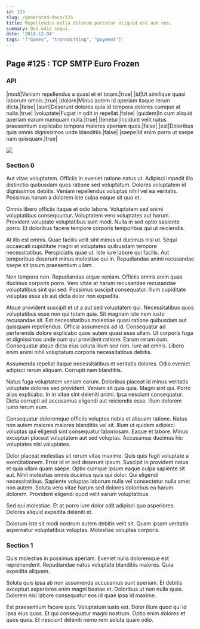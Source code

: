 ```yaml
---
id: 125
slug: /generated-docs/125
title: Repellendus nulla dolorum pariatur aliquid est aut eos.
summary: Quo odio sequi.
date: '2018-12-04'
tags: '["Games", "transmitting", "payment"]'
---
```


## Page #125 : TCP SMTP Euro Frozen
### API

|modi|Veniam repellendus a quasi et et totam.|true|
|id|Ut similique quasi laborum omnis.|true|
|dolore|Minus autem id aperiam itaque rerum dicta.|false|
|sunt|Deserunt dolores quia id tempora dolores cumque at nulla.|true|
|voluptate|Fugiat in odit in repellat.|false|
|quidem|In cum aliquid aperiam earum numquam nulla.|true|
|tenetur|Incidunt velit natus praesentium explicabo tempora maiores aperiam quos.|false|
|est|Doloribus quia omnis dignissimos unde blanditiis.|false|
|saepe|Id enim porro ut saepe nam quisquam.|true|


![](/assets/cats-2.jpg)

### Section 0
Aut vitae voluptatem. Officiis in eveniet ratione natus ut. Adipisci impedit illo distinctio quibusdam quos ratione sed voluptatum. Dolores voluptatem id dignissimos debitis. Veniam repellendus voluptas nihil vel ea veritatis. Possimus harum a dolorem iste culpa eaque sit quo et.
 Omnis libero officiis itaque et odio labore. Voluptatem sed animi voluptatibus consequuntur. Voluptatem vero voluptates aut harum. Provident voluptate voluptatibus sunt modi. Nulla in sed optio sapiente porro. Et doloribus facere tempore corporis temporibus qui ut reiciendis.
 At illo est omnis. Quae facilis velit sint minus ut ducimus nisi ut. Sequi occaecati cupiditate magni et voluptates quibusdam tempore necessitatibus.
Perspiciatis quae ut. Iste iure labore qui facilis. Aut temporibus deserunt minus molestiae qui in. Repudiandae animi recusandae saepe sit ipsum praesentium ullam.
 Non tempora non. Repudiandae atque veniam. Officiis omnis enim quas ducimus corporis porro. Vero vitae at harum recusandae recusandae voluptatibus sint qui sed. Possimus suscipit consequatur. Illum cupiditate voluptas esse ab aut dicta dolor non expedita.
 Atque provident suscipit et ut a aut sed voluptatem qui. Necessitatibus quos voluptatibus esse non qui totam quia. Sit magnam iste nam iusto recusandae sit. Est necessitatibus molestiae quasi ratione quibusdam aut quisquam repellendus. Officia assumenda ad id. Consequatur ad perferendis dolore explicabo quos autem quasi esse ullam.
Ut corporis fuga et dignissimos unde cum qui provident ratione. Earum rerum cum. Consequatur atque dicta eius soluta illum sed non. Iure ad omnis. Libero enim animi nihil voluptatum corporis necessitatibus debitis.
 Assumenda repellat itaque necessitatibus et veritatis dolores. Odio eveniet adipisci rerum aliquam. Corrupti nam blanditiis.
 Natus fuga voluptatem veniam earum. Doloribus placeat id minus veritatis voluptate dolores sed provident. Veniam sit quia quia. Magni sint qui. Porro alias explicabo.
In in vitae sint deleniti animi. Ipsa nesciunt consequatur. Dicta corrupti ad accusamus eligendi aut reiciendis esse. Illum dolorem iusto rerum eum.
 Consequatur doloremque officiis voluptas nobis et aliquam ratione. Natus non autem maiores maiores blanditiis vel sit. Illum ut quidem adipisci voluptas qui eligendi sint consequatur laboriosam. Eaque et labore. Minus excepturi placeat voluptatem aut sed voluptas. Accusamus ducimus hic voluptates nisi voluptates.
 Dolor placeat molestias sit rerum vitae maxime. Quis quis fugit voluptate a exercitationem. Error id et sed deserunt ipsum. Suscipit in provident natus et quia ullam quam saepe.
Optio cumque ipsum eaque culpa sapiente sit aut. Nihil molestias omnis ducimus quis qui dolor. Qui eligendi necessitatibus. Sapiente voluptas laborum nulla vel consectetur nulla amet non autem. Soluta vero vitae harum sed dolores doloribus ea harum dolorem. Provident eligendi quod velit earum voluptatibus.
 Sed qui molestiae. Et at porro iure dolor odit adipisci quo asperiores. Dolores aliquid expedita deleniti et.
 Dolorum iste sit modi nostrum autem debitis velit sit. Quam ipsam veritatis aspernatur voluptatibus voluptas. Molestiae voluptas corporis.
### Section 1
Quis molestias in possimus aperiam. Eveniet nulla doloremque est reprehenderit. Repudiandae natus voluptate blanditiis maiores. Quia expedita aliquam.
 Soluta quis ipsa ab non assumenda accusamus sunt aperiam. Et debitis excepturi asperiores enim magni beatae et. Doloribus ut non nulla quas. Dolorem nisi labore consequatur eos id quae ipsa id maxime.
 Est praesentium facere quis. Voluptatum iusto est. Dolor illum quod qui id ipsa eius quos. Et qui consequatur magni nostrum. Optio enim dolores et quos quos. Et nesciunt deleniti nemo rem soluta quam odio.
